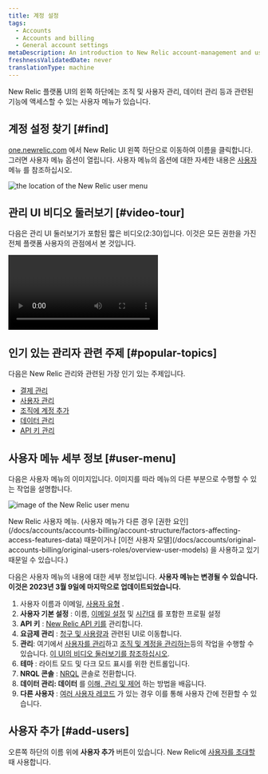 ```yaml
---
title: 계정 설정
tags:
  - Accounts
  - Accounts and billing
  - General account settings
metaDescription: An introduction to New Relic account-management and user-management settings.
freshnessValidatedDate: never
translationType: machine
---
```




New Relic 플랫폼 UI의 왼쪽 하단에는 조직 및 사용자 관리, 데이터 관리 등과 관련된 기능에 액세스할 수 있는 사용자 메뉴가 있습니다.

## 계정 설정 찾기 [#find]

[one.newrelic.com](https://one.newrelic.com) 에서 New Relic UI 왼쪽 하단으로 이동하여 이름을 클릭합니다. 그러면 사용자 메뉴 옵션이 열립니다. 사용자 메뉴의 옵션에 대한 자세한 내용은 [사용자](#user-menu) 메뉴 를 참조하십시오.

<img
  title="the location of the New Relic user menu"
  alt="the location of the New Relic user menu"
  src={accountsUserMenuLocation}
/>

## 관리 UI 비디오 둘러보기 [#video-tour]

다음은 관리 UI 둘러보기가 포함된 짧은 비디오(2:30)입니다. 이것은 모든 권한을 가진 전체 플랫폼 사용자의 관점에서 본 것입니다.

<Video
  type="wistia"
  id="og6og234xc"
/>

## 인기 있는 관리자 관련 주제 [#popular-topics]

다음은 New Relic 관리와 관련된 가장 인기 있는 주제입니다.

* [결제 관리](/docs/accounts/accounts-billing/new-relic-one-pricing-billing/new-relic-one-pricing-billing#usage-ui)
* [사용자 관리](/docs/accounts/accounts-billing/new-relic-one-user-management/introduction-managing-users)
* [조직에 계정 추가](/docs/accounts/accounts-billing/account-structure/add-accounts)
* [데이터 관리](/docs/data-apis/manage-data/manage-your-data)
* [API 키 관리](/docs/apis/intro-apis/new-relic-api-keys)

## 사용자 메뉴 세부 정보 [#user-menu]

다음은 사용자 메뉴의 이미지입니다. 이미지를 따라 메뉴의 다른 부분으로 수행할 수 있는 작업을 설명합니다.

<img
  title="image of the New Relic user menu"
  alt="image of the New Relic user menu"
  src={accountsUserMenu}
/>

<figcaption>
  New Relic 사용자 메뉴. (사용자 메뉴가 다른 경우 [권한 요인](/docs/accounts/accounts-billing/account-structure/factors-affecting-access-features-data) 때문이거나 [이전 사용자 모델](/docs/accounts/original-accounts-billing/original-users-roles/overview-user-models) 을 사용하고 있기 때문일 수 있습니다.)
</figcaption>

다음은 사용자 메뉴의 내용에 대한 세부 정보입니다. **사용자 메뉴는 변경될 수 있습니다. 이것은 2023년 3월 9일에 마지막으로 업데이트되었습니다.**

1. 사용자 이름과 이메일, [사용자 유형](/docs/accounts/accounts-billing/new-relic-one-user-management/user-type) .
2. **사용자 기본 설정** : 이름, [이메일 설정](/docs/accounts/accounts/account-maintenance/account-email-settings/) 및 [시간대](/docs/accounts/accounts-billing/general-account-settings/default-time-zone-setting) 를 포함한 프로필 설정
3. **API 키** : [New Relic API 키를](/docs/apis/intro-apis/new-relic-api-keys) 관리합니다.
4. **요금제 관리** : [청구 및 사용량과](/docs/accounts/accounts-billing/new-relic-one-pricing-billing/new-relic-one-pricing-billing) 관련된 UI로 이동합니다.
5. **관리**: 여기에서 [사용자를 관리](/docs/accounts/accounts-billing/new-relic-one-user-management/user-management-ui-and-tasks#where)하고 [조직 및 계정을 관리하는](/docs/accounts/accounts-billing/account-structure/new-relic-account-structure)등의 작업을 수행할 수 있습니다. [이 UI의 비디오 둘러보기를 참조하십시오](#video-tour).
6. **테마** : 라이트 모드 및 다크 모드 표시를 위한 컨트롤입니다.
7. **NRQL 콘솔** : [NRQL](/docs/query-your-data/explore-query-data/query-builder/nrql-console) 콘솔로 전환합니다.
8. **데이터 관리: 데이터** 를 [이해, 관리 및 제어](/docs/data-apis/manage-data/manage-your-data) 하는 방법을 배웁니다.
9. **다른 사용자** : [여러 사용자 레코드](/docs/accounts/accounts-billing/account-setup/multiple-logins-found) 가 있는 경우 이를 통해 사용자 간에 전환할 수 있습니다.

## 사용자 추가 [#add-users]

오른쪽 하단의 이름 위에 **사용자 추가** 버튼이 있습니다. New Relic에 [사용자를 초대할](/docs/accounts/accounts-billing/new-relic-one-user-management/user-management-ui-and-tasks#add-users) 때 사용합니다.